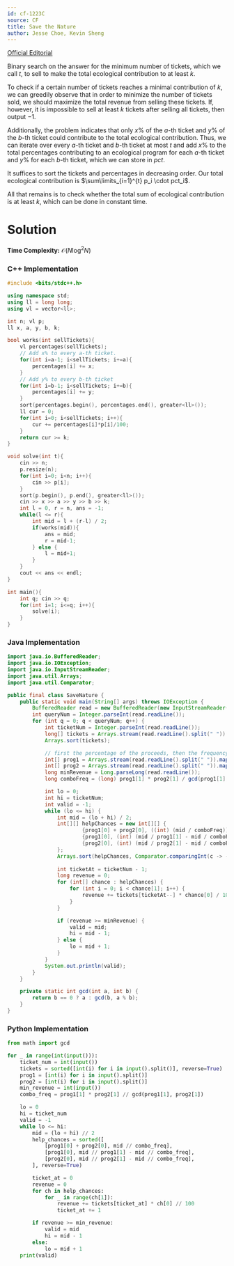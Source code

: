 ```yaml
---
id: cf-1223C
source: CF
title: Save the Nature
author: Jesse Choe, Kevin Sheng
---
```


[Official Editorial](https://codeforces.com/blog/entry/66993)

Binary search on the answer for the minimum number of tickets, which we call $t$, to sell to make the total ecological contribution to at least $k$. 

To check if a certain number of tickets reaches a minimal contribution of $k$, we can greedily observe that in order to minimize the number of tickets sold, we should maximize the total revenue from selling these tickets. If, however, it is impossible to sell at least $k$ tickets after selling all tickets, then output $-1$.

Additionally, the problem indicates that only $x\%$ of the $a$-th ticket and $y\%$ of the $b$-th ticket could contribute to the total ecological contribution. Thus, we can iterate over every $a$-th ticket and $b$-th ticket at most $t$ and add $x\%$ to the total percentages contributing to an ecological program for each $a$-th ticket and $y\%$ for each $b$-th ticket, which we can store in $pct$.

It suffices to sort the tickets and percentages in decreasing order. Our total ecological contribution is $\sum\limits_{i=1}^{t} p_i \cdot pct_i$.

All that remains is to check whether the total sum of ecological contribution is at least $k$, which can be done in constant time.

# Solution 

**Time Complexity:** $\mathcal{O}(N\log^2 N)$

<LanguageSection>

<CPPSection>

### C++ Implementation

```cpp
#include <bits/stdc++.h>

using namespace std;
using ll = long long;
using vl = vector<ll>;

int n; vl p;
ll x, a, y, b, k;

bool works(int sellTickets){
    vl percentages(sellTickets);
    // Add x% to every a-th ticket.
    for(int i=a-1; i<sellTickets; i+=a){
        percentages[i] += x;
    }
    // Add y% to every b-th ticket
    for(int i=b-1; i<sellTickets; i+=b){
        percentages[i] += y;
    }
    sort(percentages.begin(), percentages.end(), greater<ll>());
    ll cur = 0;
    for(int i=0; i<sellTickets; i++){
        cur += percentages[i]*p[i]/100;
    }
    return cur >= k;
}

void solve(int t){
    cin >> n;
    p.resize(n);
    for(int i=0; i<n; i++){
        cin >> p[i];
    }
    sort(p.begin(), p.end(), greater<ll>());
    cin >> x >> a >> y >> b >> k;
    int l = 0, r = n, ans = -1;
    while(l <= r){
        int mid = l + (r-l) / 2;
        if(works(mid)){
            ans = mid;
            r = mid-1;
        } else {
            l = mid+1;
        }
    }
    cout << ans << endl;
}

int main(){
    int q; cin >> q;
    for(int i=1; i<=q; i++){
        solve(i);
    }
}
```

</CPPSection>

<JavaSection>
    
### Java Implementation

```java
import java.io.BufferedReader;
import java.io.IOException;
import java.io.InputStreamReader;
import java.util.Arrays;
import java.util.Comparator;

public final class SaveNature {
    public static void main(String[] args) throws IOException {
        BufferedReader read = new BufferedReader(new InputStreamReader(System.in));
        int queryNum = Integer.parseInt(read.readLine());
        for (int q = 0; q < queryNum; q++) {
            int ticketNum = Integer.parseInt(read.readLine());
            long[] tickets = Arrays.stream(read.readLine().split(" ")).mapToLong(Long::parseLong).toArray();
            Arrays.sort(tickets);

            // first the percentage of the proceeds, then the frequency
            int[] prog1 = Arrays.stream(read.readLine().split(" ")).mapToInt(Integer::parseInt).toArray();
            int[] prog2 = Arrays.stream(read.readLine().split(" ")).mapToInt(Integer::parseInt).toArray();
            long minRevenue = Long.parseLong(read.readLine());
            long comboFreq = (long) prog1[1] * prog2[1] / gcd(prog1[1], prog2[1]);

            int lo = 0;
            int hi = ticketNum;
            int valid = -1;
            while (lo <= hi) {
                int mid = (lo + hi) / 2;
                int[][] helpChances = new int[][] {
                        {prog1[0] + prog2[0], ((int) (mid / comboFreq))},
                        {prog1[0], (int) (mid / prog1[1] - mid / comboFreq)},
                        {prog2[0], (int) (mid / prog2[1] - mid / comboFreq)}
                };
                Arrays.sort(helpChances, Comparator.comparingInt(c -> -c[0]));
                
                int ticketAt = ticketNum - 1;
                long revenue = 0;
                for (int[] chance : helpChances) {
                    for (int i = 0; i < chance[1]; i++) {
                        revenue += tickets[ticketAt--] * chance[0] / 100;
                    }
                }

                if (revenue >= minRevenue) {
                    valid = mid;
                    hi = mid - 1;
                } else {
                    lo = mid + 1;
                }
            }
            System.out.println(valid);
        }
    }

    private static int gcd(int a, int b) {
        return b == 0 ? a : gcd(b, a % b);
    }
}
```

</JavaSection>

<PySection>
    
### Python Implementation

```py
from math import gcd

for _ in range(int(input())):
    ticket_num = int(input())
    tickets = sorted([int(i) for i in input().split()], reverse=True)
    prog1 = [int(i) for i in input().split()]
    prog2 = [int(i) for i in input().split()]
    min_revenue = int(input())
    combo_freq = prog1[1] * prog2[1] // gcd(prog1[1], prog2[1])

    lo = 0
    hi = ticket_num
    valid = -1
    while lo <= hi:
        mid = (lo + hi) // 2
        help_chances = sorted([
            [prog1[0] + prog2[0], mid // combo_freq],
            [prog1[0], mid // prog1[1] - mid // combo_freq],
            [prog2[0], mid // prog2[1] - mid // combo_freq],
        ], reverse=True)

        ticket_at = 0
        revenue = 0
        for ch in help_chances:
            for _ in range(ch[1]):
                revenue += tickets[ticket_at] * ch[0] // 100
                ticket_at += 1

        if revenue >= min_revenue:
            valid = mid
            hi = mid - 1
        else:
            lo = mid + 1
    print(valid)
```
    
</PySection>

</LanguageSection>
